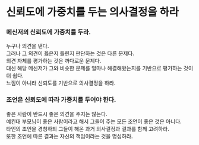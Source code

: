 # 신뢰도에 가중치를 두는 의사결정을 하라

### 메신저의 신뢰도에 가중치를 두라.

누구나 의견을 낸다.\
그러나 그 의견이 옳은지 틀린지 판단하는 것은 다른 문제다.\
의견 자체를 평가하는 것은 까다로운 문제다.\
대신 해당 메신저가 그와 비슷한 문제를 얼마나 해결해왔는지를 기반으로 평가하는 것이 더 쉽다.\
느낌이 아니라 신뢰도를 기반으로 의사결정을 하라.

### 조언은 신뢰도에 따라 가중치를 두어야 한다.

좋은 사람이 반드시 좋은 의견을 주지는 않는다.\
예컨대 부모님이 좋은 사람이라고 해서 그들이 주는 모든 조언이 좋은 것은 아니다.\
타인의 조언을 경청하되 그들이 해온 과거 의사결정과 결과를 함께 고려하라.\
또한 조언에 따른 결과는 자신의 책임이라는 것을 명심하라.